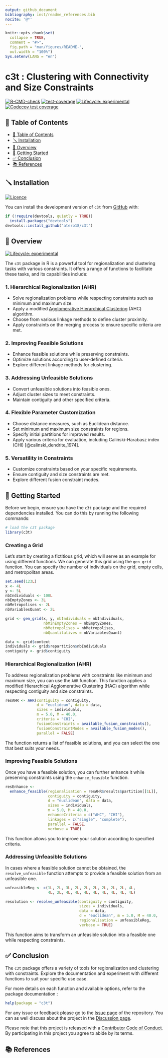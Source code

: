 ```yaml
---
output: github_document
bibliography: inst/readme_references.bib
nocite: '@*'
---
```


<!-- README.md is generated from README.Rmd. Please edit that file -->

```r
knitr::opts_chunk$set(
  collapse = TRUE,
  comment = "#>",
  fig.path = "man/figures/README-",
  out.width = "100%")
Sys.setenv(LANG = "en")
```

# c3t : Clustering with Connectivity and Size Constraints

<!-- badges: start -->
[![R-CMD-check](https://github.com/atero18/c3t/actions/workflows/R-CMD-check.yaml/badge.svg)](https://github.com/atero18/c3t/actions/workflows/R-CMD-check.yaml)
[![test-coverage](https://github.com/atero18/c3t/actions/workflows/test-coverage.yaml/badge.svg)](https://github.com/atero18/c3t/actions/workflows/test-coverage.yaml)
[![Lifecycle: experimental](https://img.shields.io/badge/lifecycle-experimental-orange.svg)](https://lifecycle.r-lib.org/articles/stages.html#experimental)
[![Codecov test coverage](https://codecov.io/gh/atero18/c3t/branch/main/graph/badge.svg)](https://app.codecov.io/gh/atero18/c3t?branch=main)
<!-- badges: end -->


## 📒 Table of Contents

- [📒 Table of Contents](#-table-of-contents)
- [🪛 Installation](#-installation)
- [📍 Overview](#-overview)
- [🚀 Getting Started](#-getting-started)
- [✅ Conclusion](#-conclusion)
- [📚 References](#-references)

## 🪛 Installation

[![Licence](https://img.shields.io/github/license/atero18/c3t?style&color=5D6D7E)](GPL 3)

You can install the development version of `c3t` from [GitHub](https://github.com/atero18/c3t) with:

``` r
if (!require(devtools, quietly = TRUE))
  install.packages("devtools")
devtools::install_github("atero18/c3t")
```

## 📍 Overview

[![Lifecycle: experimental](https://img.shields.io/badge/lifecycle-experimental-orange.svg)](https://lifecycle.r-lib.org/articles/stages.html#experimental)

The `c3t` package in R is a powerful tool for regionalization and clustering tasks with various constraints. It offers a range of functions to facilitate these tasks, and its capabilities include:

### 1. Hierarchical Regionalization (AHR)

- Solve regionalization problems while respecting constraints such as minimum and maximum size.
- Apply a modified [Agglomerative Hierarchical Clustering](https://www.wikiwand.com/en/Hierarchical_clustering#introduction) (AHC) algorithm.
- Choose from various linkage methods to define cluster proximity.
- Apply constraints on the merging process to ensure specific criteria are met.

### 2. Improving Feasible Solutions

- Enhance feasible solutions while preserving constraints.
- Optimize solutions according to user-defined criteria.
- Explore different linkage methods for clustering.

### 3. Addressing Unfeasible Solutions

- Convert unfeasible solutions into feasible ones.
- Adjust cluster sizes to meet constraints.
- Maintain contiguity and other specified criteria.

### 4. Flexible Parameter Customization

- Choose distance measures, such as Euclidean distance.
- Set minimum and maximum size constraints for regions.
- Specify initial partitions for improved results.
- Apply various criteria for evaluation, including Caliński-Harabasz index (CHI) [@calinski_dendrite_1974].

### 5. Versatility in Constraints

- Customize constraints based on your specific requirements.
- Ensure contiguity and size constraints are met.
- Explore different fusion constraint modes.

## 🚀 Getting Started

Before we begin, ensure you have the `c3t` package and the required dependencies installed. You can do this by running the following commands:

```r
# load the c3t package
library(c3t)
```

### Creating a Grid

Let's start by creating a fictitious grid, which will serve as an example for using different functions. We can generate this grid using the `gen_grid` function. You can specify the number of individuals on the grid, empty cells, and metropolitan areas.

```r
set.seed(123L)
x <- 4L
y <- 5L
nbIndividuals <- 100L
nbEmptyZones <- 3L
nbMetropolises <- 2L
nbVariablesQuant <- 2L

grid <- gen_grid(x, y, nbIndividuals = nbIndividuals,
                 nbMinEmptyZones = nbEmptyZones,
                 nbMetropolises = nbMetropolises,
                 nbQuantitatives = nbVariablesQuant)

data <- grid$context
individuals <- grid$repartition$nbIndividuals
contiguity <- grid$contiguity
```

### Hierarchical Regionalization (AHR)

To address regionalization problems with constraints like minimum and maximum size, you can use the `AHR` function. This function applies a modified Hierarchical Agglomerative Clustering (HAC) algorithm while respecting contiguity and size constraints.

```r
resAHR <- AHR(contiguity = contiguity,
              d = "euclidean", data = data,
              sizes = individuals,
              m = 5.0, M = 40.0,
              criteria = "CHI",
              fusionConstraints = available_fusion_constraints(),
              fusionConstraintModes = available_fusion_modes(),
              parallel = FALSE)
```

The function returns a list of feasible solutions, and you can select the one that best suits your needs.

### Improving Feasible Solutions

Once you have a feasible solution, you can further enhance it while preserving constraints using the `enhance_feasible` function.

```r
resEnhance <-
  enhance_feasible(regionalisation = resAHR$results$partition[[1L]],
                   contiguity = contiguity,
                   d = "euclidean", data = data,
                   sizes = individuals,
                   m = 5.0, M = 40.0,
                   enhanceCriteria = c("AHC", "CHI"),
                   linkages = c("single", "complete"),
                   parallel = FALSE,
                   verbose = TRUE)
```

This function allows you to improve your solution according to specified criteria.

### Addressing Unfeasible Solutions

In cases where a feasible solution cannot be obtained, the `resolve_unfeasible` function attempts to provide a feasible solution from an unfeasible one.

```r
unfeasibleReg <- c(1L, 2L, 3L, 2L, 2L, 2L, 2L, 2L, 2L, 4L,
                   4L, 2L, 4L, 4L, 4L, 4L, 4L, 4L, 4L, 4L)

resolution <- resolve_unfeasible(contiguity = contiguity,
                                 sizes = individuals,
                                 data = data,
                                 d = "euclidean", m = 5.0, M = 40.0,
                                 regionalisation = unfeasibleReg,
                                 verbose = TRUE)
```

This function aims to transform an unfeasible solution into a feasible one while respecting constraints.

## ✅ Conclusion

The `c3t` package offers a variety of tools for regionalization and clustering with constraints. Explore the documentation and experiment with different functions to suit your specific use case.


For more details on each function and available options, refer to the package documentation :

```r
help(package = "c3t")
```

For any issue or feedback please go to the [Issue page](https://github.com/atero18/c3t/issues) of the repository. You can as well discuss about the project in the [Discussion page](https://github.com/atero18/c3t/discussions).

Please note that this project is released with a [Contributor Code of Conduct](https://atero18.github.io/c3t/CODE_OF_CONDUCT.html). By participating in this project you agree to abide by its terms.

## 📚 References

<div id="refs"></div>
